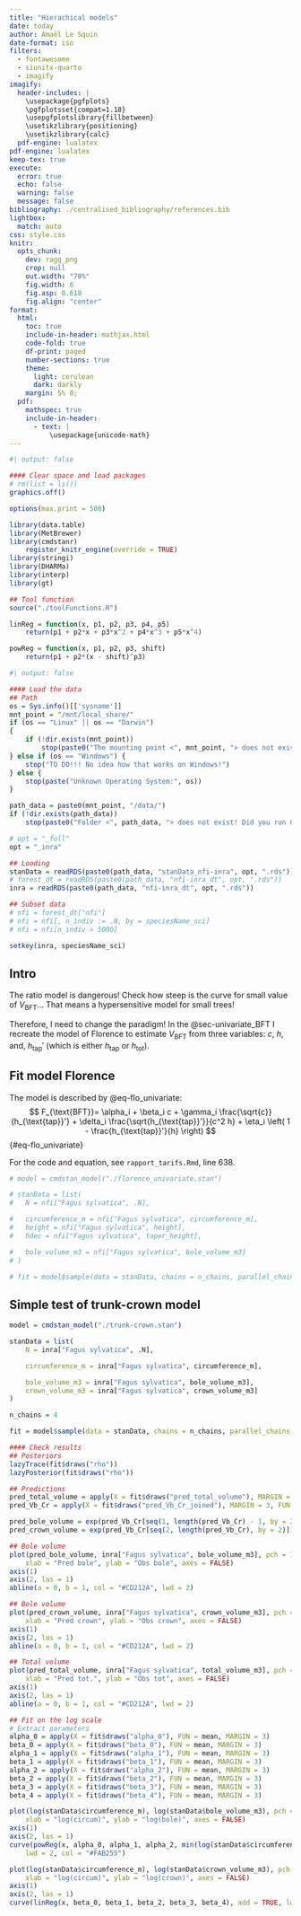 ```yaml
---
title: "Hierachical models"
date: today
author: Amaël Le Squin
date-format: iso
filters:
  - fontawesome
  - siunitx-quarto
  - imagify
imagify:
  header-includes: |
    \usepackage{pgfplots}
    \pgfplotsset{compat=1.18}
    \usepgfplotslibrary{fillbetween}
    \usetikzlibrary{positioning}
    \usetikzlibrary{calc}
  pdf-engine: lualatex
pdf-engine: lualatex
keep-tex: true
execute:
  error: true
  echo: false
  warning: false
  message: false
bibliography: ./centralised_bibliography/references.bib
lightbox:
  match: auto
css: style.css
knitr:
  opts_chunk: 
    dev: ragg_png
    crop: null
    out.width: "70%"
    fig.width: 6
    fig.asp: 0.618
    fig.align: "center"
format:
  html:
    toc: true
    include-in-header: mathjax.html
    code-fold: true
    df-print: paged
    number-sections: true
    theme:
      light: cerulean
      dark: darkly
    margin: 5% 0;
  pdf:
    mathspec: true
    include-in-header:
      - text: |
          \usepackage{unicode-math}
---
```


<!-- New command -->
\newcommand{\ie}{*i.e.,*}

<!-- Math commands -->
\newcommand{\Vbft}{V_{\text{BFT}}}
\newcommand{\Fbft}{F_{\text{BFT}}}

\newcommand{\Vcro}{V_{\text{crown}}}

\newcommand{\Vtot}{V_{\text{tot}}}

\newcommand{\hdec}{h_{\text{tap}}}
\newcommand{\htot}{h_{\text{tot}}}
\newcommand{\ddec}{\phi_{\text{tap}}}

\DeclareMathOperator{\Cov}{Cov}
\DeclareMathOperator{\E}{\mathds{E}}

```r
#| output: false

#### Clear space and load packages
# rm(list = ls())
graphics.off()

options(max.print = 500)

library(data.table)
library(MetBrewer)
library(cmdstanr)
	register_knitr_engine(override = TRUE)
library(stringi)
library(DHARMa)
library(interp)
library(gt)

## Tool function
source("./toolFunctions.R")

linReg = function(x, p1, p2, p3, p4, p5)
	return(p1 + p2*x + p3*x^2 + p4*x^3 + p5*x^4)

powReg = function(x, p1, p2, p3, shift)
	return(p1 + p2*(x - shift)^p3)
```

```r
#| output: false

#### Load the data
## Path
os = Sys.info()[['sysname']]
mnt_point = "/mnt/local_share/"
if (os == "Linux" || os == "Darwin")
{
	if (!dir.exists(mnt_point))
		stop(paste0("The mounting point <", mnt_point, "> does not exist"))
} else if (os == "Windows") {
	stop("TO DO!!! No idea how that works on Windows!")
} else {
	stop(paste("Unknown Operating System:", os))
}

path_data = paste0(mnt_point, "/data/")
if (!dir.exists(path_data))
	stop(paste0("Folder <", path_data, "> does not exist! Did you run 01_prepare_data.qmd?"))

# opt = "_full"
opt = "_inra"

## Loading
stanData = readRDS(paste0(path_data, "stanData_nfi-inra", opt, ".rds"))
# forest_dt = readRDS(paste0(path_data, "nfi-inra_dt", opt, ".rds"))
inra = readRDS(paste0(path_data, "nfi-inra_dt", opt, ".rds"))

## Subset data
# nfi = forest_dt["nfi"]
# nfi = nfi[, n_indiv := .N, by = speciesName_sci]
# nfi = nfi[n_indiv > 5000]

setkey(inra, speciesName_sci)
```

## Intro

The ratio model is dangerous! Check how steep is the curve for small value of $\Vbft$... That means a hypersensitive model for small trees!

Therefore, I need to change the paradigm! In the @sec-univariate_BFT I recreate the model of Florence to estimate $\Vbft$ from three variables: $c$, $h$, and, $\hdec'$ (which is either $\hdec$ or $\htot$).

## Fit model Florence{#sec-univariate_BFT}

The model is described by @eq-flo_univariate:
$$
	\Fbft = \alpha_i + \beta_i c + \gamma_i \frac{\sqrt{c}}{\hdec'} + \delta_i \frac{\sqrt{\hdec'}}{c^2 h} + \eta_i \left( 1 - \frac{\hdec'}{h} \right)
$${#eq-flo_univariate}

For the code and equation, see `rapport_tarifs.Rmd`, line 638.

```r
# model = cmdstan_model("./florence_univariate.stan")

# stanData = list(
# 	N = nfi["Fagus sylvatica", .N],

# 	circumference_m = nfi["Fagus sylvatica", circumference_m],
# 	height = nfi["Fagus sylvatica", height],
# 	hdec = nfi["Fagus sylvatica", taper_height],

# 	bole_volume_m3 = nfi["Fagus sylvatica", bole_volume_m3]
# )

# fit = model$sample(data = stanData, chains = n_chains, parallel_chains = min(n_chains, 4), max_treedepth = 12)
```


## Simple test of trunk-crown model
```r
model = cmdstan_model("./trunk-crown.stan")

stanData = list(
	N = inra["Fagus sylvatica", .N],

	circumference_m = inra["Fagus sylvatica", circumference_m],

	bole_volume_m3 = inra["Fagus sylvatica", bole_volume_m3],
	crown_volume_m3 = inra["Fagus sylvatica", crown_volume_m3]
)

n_chains = 4

fit = model$sample(data = stanData, chains = n_chains, parallel_chains = min(n_chains, 4), max_treedepth = 12)
```

```r
#### Check results
## Posteriors
lazyTrace(fit$draws("rho"))
lazyPosterior(fit$draws("rho"))

## Predictions
pred_total_volume = apply(X = fit$draws("pred_total_volume"), MARGIN = 3, FUN = mean)
pred_Vb_Cr = apply(X = fit$draws("pred_Vb_Cr_joined"), MARGIN = 3, FUN = mean)

pred_bole_volume = exp(pred_Vb_Cr[seq(1, length(pred_Vb_Cr) - 1, by = 2)])
pred_crown_volume = exp(pred_Vb_Cr[seq(2, length(pred_Vb_Cr), by = 2)])

## Bole volume
plot(pred_bole_volume, inra["Fagus sylvatica", bole_volume_m3], pch = 19, cex = 0.75,
	xlab = "Pred bole", ylab = "Obs bole", axes = FALSE)
axis(1)
axis(2, las = 1)
abline(a = 0, b = 1, col = "#CD212A", lwd = 2)

## Bole volume
plot(pred_crown_volume, inra["Fagus sylvatica", crown_volume_m3], pch = 19, cex = 0.75,
	xlab = "Pred crown", ylab = "Obs crown", axes = FALSE)
axis(1)
axis(2, las = 1)
abline(a = 0, b = 1, col = "#CD212A", lwd = 2)

## Total volume
plot(pred_total_volume, inra["Fagus sylvatica", total_volume_m3], pch = 19, cex = 0.75,
	xlab = "Pred tot.", ylab = "Obs tot", axes = FALSE)
axis(1)
axis(2, las = 1)
abline(a = 0, b = 1, col = "#CD212A", lwd = 2)

## Fit on the log scale
# Extract parameters
alpha_0 = apply(X = fit$draws("alpha_0"), FUN = mean, MARGIN = 3)
beta_0 = apply(X = fit$draws("beta_0"), FUN = mean, MARGIN = 3)
alpha_1 = apply(X = fit$draws("alpha_1"), FUN = mean, MARGIN = 3)
beta_1 = apply(X = fit$draws("beta_1"), FUN = mean, MARGIN = 3)
alpha_2 = apply(X = fit$draws("alpha_2"), FUN = mean, MARGIN = 3)
beta_2 = apply(X = fit$draws("beta_2"), FUN = mean, MARGIN = 3)
beta_3 = apply(X = fit$draws("beta_3"), FUN = mean, MARGIN = 3)
beta_4 = apply(X = fit$draws("beta_4"), FUN = mean, MARGIN = 3)

plot(log(stanData$circumference_m), log(stanData$bole_volume_m3), pch = 19, cex = 0.75,
	xlab = "log(circum)", ylab = "log(bole)", axes = FALSE)
axis(1)
axis(2, las = 1)
curve(powReg(x, alpha_0, alpha_1, alpha_2, min(log(stanData$circumference_m))), add = TRUE,
	lwd = 2, col = "#FAB255")

plot(log(stanData$circumference_m), log(stanData$crown_volume_m3), pch = 19, cex = 0.75,
	xlab = "log(circum)", ylab = "log(crown)", axes = FALSE)
axis(1)
axis(2, las = 1)
curve(linReg(x, beta_0, beta_1, beta_2, beta_3, beta_4), add = TRUE, lwd = 2, col = "#FAB255")

```